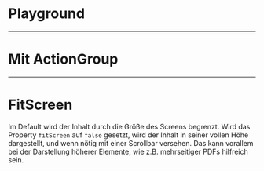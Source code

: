 # Playground

<LiveCodeEditor />

---

# Mit ActionGroup

<LiveCodeEditor example="actions" editorCollapsed />

---

# FitScreen

Im Default wird der Inhalt durch die Größe des Screens begrenzt. Wird das
Property `fitScreen` auf `false` gesetzt, wird der Inhalt in seiner vollen Höhe
dargestellt, und wenn nötig mit einer Scrollbar versehen. Das kann vorallem bei
der Darstellung höherer Elemente, wie z.B. mehrseitiger PDFs hilfreich sein.

<LiveCodeEditor example="fitScreenFalse" editorCollapsed />

